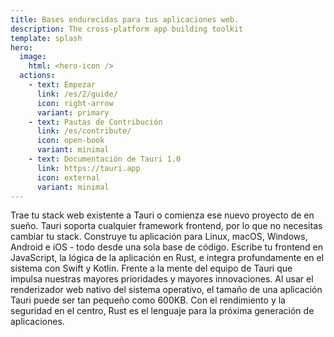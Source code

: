 ```yaml
---
title: Bases endurecidas para tus aplicaciones web.
description: The cross-platform app building toolkit
template: splash
hero:
  image:
    html: <hero-icon />
  actions:
    - text: Empezar
      link: /es/2/guide/
      icon: right-arrow
      variant: primary
    - text: Pautas de Contribución
      link: /es/contribute/
      icon: open-book
      variant: minimal
    - text: Documentación de Tauri 1.0
      link: https://tauri.app
      icon: external
      variant: minimal
---
```



<div class="hero-bg">
	<div class="bg-logo"></div>
	<div class="bg-grad"></div>
	<div class="bg-grad-red"></div>
</div>

<CardGrid stagger>
	<Card title="Frontend Independiente" icon="rocket">
		Trae tu stack web existente a Tauri o comienza ese nuevo proyecto de en
		sueño. Tauri soporta cualquier framework frontend, por lo que no necesitas
		cambiar tu stack.
	</Card>
	<Card title="Multiplataforma" icon="rocket">
		Construye tu aplicación para Linux, macOS, Windows, Android e iOS - todo
		desde una sola base de código.
	</Card>
	<Card title="Comunicación Entre Procesos" icon="rocket">
		Escribe tu frontend en JavaScript, la lógica de la aplicación en Rust, e
		integra profundamente en el sistema con Swift y Kotlin.
	</Card>
	<Card title="Máxima Seguridad" icon="rocket">
		Frente a la mente del equipo de Tauri que impulsa nuestras mayores
		prioridades y mayores innovaciones.
	</Card>
	<Card title="Tamaño Mínimo" icon="rocket">
		Al usar el renderizador web nativo del sistema operativo, el tamaño de una
		aplicación Tauri puede ser tan pequeño como 600KB.
	</Card>
	<Card title="Impulsado por Rust" icon="rocket">
		Con el rendimiento y la seguridad en el centro, Rust es el lenguaje para la
		próxima generación de aplicaciones.
	</Card>
</CardGrid>
